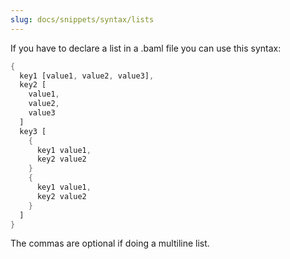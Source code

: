 ```yaml
---
slug: docs/snippets/syntax/lists
---
```


If you have to declare a list in a .baml file you can use this syntax:
```rust baml
{
  key1 [value1, value2, value3],
  key2 [
    value1,
    value2,
    value3
  ]
  key3 [
    {
      key1 value1,
      key2 value2
    }
    {
      key1 value1,
      key2 value2
    }
  ]
}
```
<Tip>The commas are optional if doing a multiline list.</Tip>